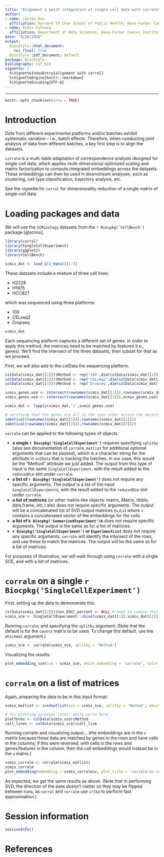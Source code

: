 ```yaml
---
title: "Alignment & batch integration of single cell data with corralm"
author: 
- name: Lauren Hsu
  affiliation: Harvard TH Chan School of Public Health; Dana-Farber Cancer Institute
- name: Aedin Culhane
  affiliation: Department of Data Sciences, Dana-Farber Cancer Institute, Department of Biostatistics, Harvard TH Chan School of Public Health
date: "4/28/2020"
output:
  BiocStyle::html_document:
    toc_float: true
  BiocStyle::pdf_document: default
package: BiocStyle
bibliography: ref.bib
vignette: |
  %\VignetteIndexEntry{alignment with corral}
  %\VignetteEngine{knitr::rmarkdown}
  %\VignetteEncoding{UTF-8}
---
```

---

```r
knitr::opts_chunk$set(echo = TRUE)
```

# Introduction

Data from different experimental platforms and/or batches exhibit systematic variation -- i.e., batch effects. Therefore, when conducting joint analysis of data from different batches, a key first step is to align the datasets.

`corralm` is a multi-table adaptation of correspondence analysis designed for single-cell data, which applies multi-dimensional optimized scaling and matrix factorization to compute integrated embeddings across the datasets. These embeddings can then be used in downstream analyses, such as clustering, cell type classification, trajectory analysis, etc. 

See the vignette for `corral` for dimensionality reduction of a single matrix of single-cell data.

# Loading packages and data

We will use the `SCMixology` datasets from the `r Biocpkg('CellBench')` package [@scmix].

```r
library(corral)
library(SingleCellExperiment)
library(ggplot2)
library(CellBench)

scmix_dat <- load_all_data()[1:3]

```

These datasets include a mixture of three cell lines:

* H2228
* H1975
* HCC827

which was sequenced using three platforms:

* 10X
* CELseq2
* Dropseq

```r
scmix_dat
```

Each sequencing platform captures a different set of genes. In order to apply this method, the matrices need to be matched by features (i.e., genes). We'll find the intersect of the three datasets, then subset for that as we proceed.

First, we will also add to the colData the sequencing platform.

```r
colData(scmix_dat[[1]])$Method <- rep('10X',dim(colData(scmix_dat[[1]]))[1])
colData(scmix_dat[[2]])$Method <- rep('CELseq2',dim(colData(scmix_dat[[2]]))[1])
colData(scmix_dat[[3]])$Method <- rep('Dropseq',dim(colData(scmix_dat[[3]]))[1])

scmix_genes.use <- intersect(rownames(scmix_dat[[1]]),rownames(scmix_dat[[2]]))
scmix_genes.use <- intersect(rownames(scmix_dat[[3]]),scmix_genes.use)

scmix_dat <- lapply(scmix_dat,'[',scmix_genes.use)

# verifying that the genes are all in the same order across the objects
identical(rownames(scmix_dat[[1]]),rownames(scmix_dat[[2]]))
identical(rownames(scmix_dat[[2]]),rownames(scmix_dat[[3]]))
```

`corralm` can be applied to the following types of objects:

* **a single `r Biocpkg('SingleCellExperiment')`** requires specifying `splitby` (also see documentation of `corralm_matlist` for additional optional arguments that can be passed), which is a character string for the attribute in `colData` that is tracking the batches. In our case, this would be the "Method" attribute we just added. The output from this type of input is the same `SingleCellExperiment`, with the result added to the `reducedDim` slot under `corralm`.
* **a list of `r Biocpkg('SingleCellExperiment')`** does not require any specific arguments. The output is a list of the input `SingleCellExperiment`s, with the result added to the `reducedDim` slot under `corralm`.
* **a list of matrices** (or other matrix-like objects: matrix, Matrix, tibble, data.frame, etc.) also does not require specific arguments. The output will be a concatenated list of SVD output matrices (`u`,`d`,`v`) where `v` contains a concatenated vector of the embeddings for the cells
* **a list of `b Biocpkg('SummarizedExperiment')`s** does not require specific arguments. The output is the same as for a list of matrices.
* **`r Biocpkg('SingleCellExperiment')` or `ExperimentList`** does not require any specific arguments. `corralm` will identify the intersect of the rows, and use these to match the matrices. The output will be the same as for a list of matrices.

For purposes of illustration, we will walk through using `corralm` with a single SCE, and with a list of matrices.

# `corralm` on a single `r Biocpkg('SingleCellExperiment')`

First, setting up the data to demonstrate this:
```r
colData(scmix_dat[[2]])$non_ERCC_percent <- NULL # need to remove this column so the objects can be concatenated
scmix_sce <- SingleCellExperiment::cbind(scmix_dat[[1]],scmix_dat[[2]],scmix_dat[[3]])
```

Running `corralm`, and specifying the `splitby` argument:
(Note that the default is for the `counts` matrix to be used. To change this default, use the `whichmat` argument.)
```r
scmix_sce <- corralm(scmix_sce, splitby = 'Method')
```

Visualizing the results:
```r
plot_embedding_sce(sce = scmix_sce, which_embedding = 'corralm', color_attr = 'Method', color_title = 'platform', ellipse_attr = 'cell_line', plot_title = 'corralm on scmix', saveplot = FALSE)
```

# `corralm` on a list of matrices

Again, preparing the data to be in this input format:
```r
scmix_matlist <- sce2matlist(sce = scmix_sce, splitby = 'Method', whichmat = 'counts')

# for plotting purposes later, while we're here
platforms <- colData(scmix_sce)$Method
cell_lines <- colData(scmix_sce)$cell_line
```

Running corralm and visualizing output...
(the embeddings are in the `v` matrix because these data are matched by genes in the rows and have cells in the columns; if this were reversed, with cells in the rows and genes/features in the column, then the cell embeddings would instead be in the `u` matrix.)
```r
scmix_corralm <- corralm(scmix_matlist)
scmix_corralm
plot_embedding(embedding = scmix_corralm$v, plot_title = 'corralm on scmix', color_vec = platforms, color_title = 'platform', ellipse_vec = cell_lines, saveplot = FALSE)
```

As expected, we get the same results as above. (Note that in performing SVD, the direction of the axes doesn't matter so they may be flipped between runs, as `corral` and `corralm` use `irlba` to perform fast approximation.)

# Session information

```r
sessionInfo()
```

# References
